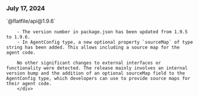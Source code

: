 ### July 17, 2024

<div style={{ display: "table", width: "auto" }}>

  <div style={{ display: "table-row", width: "auto" }}>
      <Snippet file="chips/dataxp.mdx" />
        <div style={{ float: "left", display: "table-column", paddingLeft: "30px", width: "calc(80% - 30px)" }}>
        `@flatfile/api@1.9.6`

        - The version number in package.json has been updated from 1.9.5 to 1.9.6.
        - In AgentConfig type, a new optional property `sourceMap` of type string has been added. This allows including a source map for the agent code.

        No other significant changes to external interfaces or functionality were detected. The release mainly involves an internal version bump and the addition of an optional sourceMap field to the AgentConfig type, which developers can use to provide source maps for their agent code.
        </div>

  </div>

</div>
